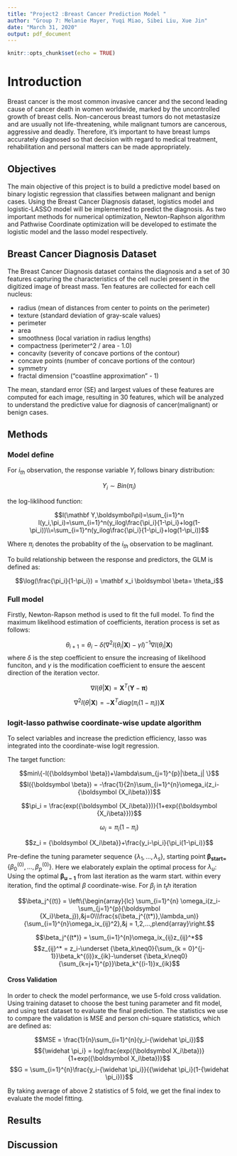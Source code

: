 ```yaml
---
title: "Project2 :Breast Cancer Prediction Model "
author: "Group 7: Melanie Mayer, Yuqi Miao, Sibei Liu, Xue Jin"
date: "March 31, 2020"
output: pdf_document
---
```


```r
knitr::opts_chunk$set(echo = TRUE)
```

# Introduction

Breast cancer is the most common invasive cancer and the second leading cause of cancer death in women worldwide, marked by the uncontrolled growth of breast cells. Non-cancerous breast tumors do not metastasize and are usually not  life-threatening, while malignant tumors are cancerous, aggressive and deadly. Therefore, it’s important to have breast lumps accurately diagnosed so that decision with regard to medical treatment, rehabilitation and personal matters can be made appropriately. 

## Objectives
The main objective of this project is to build a predictive model based on binary logistic regression that classifies between malignant and benign cases. Using the Breast Cancer Diagnosis dataset, logistics model and logistic-LASSO model will be implemented to predict the diagnosis. As two important methods for numerical optimization, Newton-Raphson algorithm and Pathwise Coordinate optimization will be developed to estimate the logistic model and the lasso model respectively. 

## Breast Cancer Diagnosis Dataset
The Breast Cancer Diagnosis dataset contains the diagnosis and a set of 30 features capturing the characteristics of the cell nuclei present in the digitized image of breast mass. Ten features are collected for each cell nucleus:

* radius (mean of distances from center to points on the perimeter) 
* texture (standard deviation of gray-scale values) 
* perimeter 
* area 
* smoothness (local variation in radius lengths) 
* compactness (perimeter^2 / area - 1.0) 
* concavity (severity of concave portions of the contour) 
* concave points (number of concave portions of the contour) 
* symmetry 
* fractal dimension (“coastline approximation” - 1) 

The mean, standard error (SE) and largest values of these features are computed for each image, resulting in 30 features, which will be analyzed to understand the predictive value for diagnosis of cancer(malignant) or benign cases.

## Methods
### Model define

For $i_{th}$ observation, the response variable $Y_i$ follows binary distribution:

$$Y_i\sim Bin(\pi_i)$$

the log-liklihood function:

$$l(\mathbf Y,\boldsymbol\pi)=\sum_{i=1}^n l(y_i,\pi_i)=\sum_{i=1}^n(y_ilog\frac{\pi_i}{1-\pi_i}+log(1-\pi_i))\\=\sum_{i=1}^n(y_ilog\frac{\pi_i}{1-\pi_i}+log(1-\pi_i))$$

Where $\pi_i$ denotes the probablity of the $i_{th}$ observation to be maglinant.

To build relationship between the response and predictors, the GLM is defined as:

$$\log(\frac{\pi_i}{1-\pi_i}) = \mathbf x_i \boldsymbol \beta= \theta_i$$



### Full model

Firstly, Newton-Rapson method is used to fit the full model. To find the maximum likelihood estimation of coefficients, iteration process is set as follows:

$$\theta_{i+1}  = \theta_{i} -\delta (\nabla^2l(\theta_{i}|\boldsymbol X)-\gamma I)^{-1}\nabla l(\theta_{i}|\boldsymbol X) $$
where $\delta$ is the step coefficient to ensure the increasing of likelihood funciton, and $\gamma$ is the modification coefficient to ensure the aescent direction of the iteration vector.

$$\nabla l(\theta|\boldsymbol X)=\mathbf X^T(\mathbf Y-\boldsymbol \pi)$$

$$\nabla^2 l(\theta|\boldsymbol X)=-\mathbf X^Tdiag(\pi_i(1-\pi_i))\mathbf X$$

### logit-lasso pathwise coordinate-wise update algorithm

To select variables and increase the prediction efficiency, lasso was integrated into the coordinate-wise logit regression. 

The target function:

$$min\{-l({\boldsymbol \beta})+\lambda\sum_{j=1}^{p}|\beta_j| \}$$
$$l({\boldsymbol \beta}) = -\frac{1}{2n}\sum_{i=1}^{n}\omega_i(z_i-{\boldsymbol {X_i\beta}})$$

$$\pi_i = \frac{exp({\boldsymbol {X_i\beta}})}{1+exp({\boldsymbol {X_i\beta}})}$$

$$\omega_i = \pi_i(1-\pi_i)$$

$$z_i = {\boldsymbol {X_i\beta}}+\frac{y_i-\pi_i}{\pi_i(1-\pi_i)}$$

Pre-define the tuning parameter sequence $\{\lambda_1,...,\lambda_s\}$, starting point ${\boldsymbol{\beta_{start=}}}\{\beta_0^{(0)},...,\beta_p^{(0)}\}$. Here we elaborately explain the optimal process for $\lambda_u$: Using the optimal $\boldsymbol {\beta_{u-1}}$ from last iteration as the warm start. within every iteration, find the optimal $\beta$ coordinate-wise.
For $\beta_j$ in $t_th$ iteration

$$\beta_j^{(t)} = \left\{\begin{array}{lc} \sum_{i=1}^{n} \omega_i(z_i-\sum_{j=1}^{p}{\boldsymbol {X_i}\beta_j}),&j=0\\\frac{s(\beta_j^{(t*)},\lambda_un)}{\sum_{i=1}^{n}\omega_ix_{ij}^2},&j = 1,2,...,p\end{array}\right.$$

$$\beta_j^{(t*)} = \sum_{i=1}^{n}\omega_ix_{ij}z_{ij}^*$$
$$z_{ij}^* = z_i-\underset {\beta_k\neq0}{\sum_{k = 0}^{j-1}}\beta_k^{(i)}x_{ik}-\underset {\beta_k\neq0}{\sum_{k=j+1}^{p}}\beta_k^{(i-1)}x_{ik}$$

#### Cross Validation

In order to check the model performance, we use 5-fold cross validation. Using training dataset  to choose the best tuning parameter and fit model, and using test dataset to evaluate the final prediction. The statistics we use to compare the validation is MSE and person chi-square statistics, which are defined as:

$$MSE = \frac{1}{n}\sum_{i=1}^{n}(y_i-{\widehat \pi_i})$$
$${\widehat \pi_i} = log\frac{exp({\boldsymbol X_i\beta})}{1+exp({\boldsymbol X_i\beta})}$$
$$G = \sum_{i=1}^{n}\frac{y_i-{\widehat \pi_i}}{{\widehat \pi_i}(1-{\widehat \pi_i})}$$

By taking average of above 2 statistics of 5 fold, we get the final index to evaluate the model fitting.

## Results




## Discussion
 
